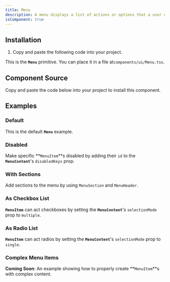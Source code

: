 ```yaml
---
title: Menu
description: A menu displays a list of actions or options that a user can choose.
isComponent: true
---
```


## Installation

1. Copy and paste the following code into your project.

This is the **`Menu`** primitive. You can place it in a file at`components/ui/Menu.tsx`.

## Component Source

Copy and paste the code below into your project to install this component.

<ComponentSource src="../../packages/ui/src/Menu.tsx" />

## Examples

### Default

This is the default **`Menu`** example.

<ComponentExample name="Menu" story="default" />

### Disabled

Make specific **`MenuItem`**s disabled by adding their `id` to the **`MenuContent`**'s `disabledKeys` prop.

<ComponentExample name="Menu" story="disabled" />

### With Sections

Add sections to the menu by using `MenuSection` and `MenuHeader`.

<ComponentExample name="Menu" story="with-sections" />

### As Checkbox List

**`MenuItem`** can act checkboxes by setting the **`MenuContent`**'s `selectionMode` prop to `multiple`.

<ComponentExample name="Menu" story="as-checkbox" />

### As Radio List

**`MenuItem`** can act radios by setting the **`MenuContent`**'s `selectionMode` prop to `single`.

<ComponentExample name="Menu" story="as-radio" />

### Complex Menu Items

**Coming Soon**: An example showing how to properly create **`MenuItem`**s with complex content.
